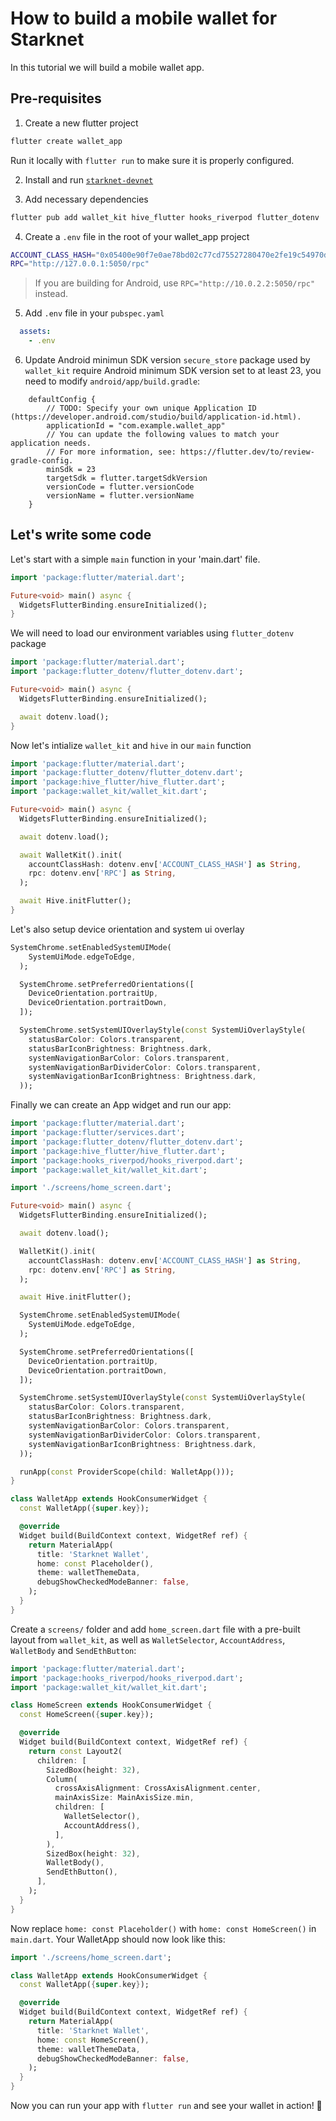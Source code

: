 # How to build a mobile wallet for Starknet

In this tutorial we will build a mobile wallet app.

## Pre-requisites

1. Create a new flutter project

```bash
flutter create wallet_app
```

Run it locally with `flutter run` to make sure it is properly configured.

2. Install and run [`starknet-devnet`](https://0xspaceshard.github.io/starknet-devnet-rs/docs/running/install)

3. Add necessary dependencies

```bash
flutter pub add wallet_kit hive_flutter hooks_riverpod flutter_dotenv
```

4. Create a `.env` file in the root of your wallet_app project

```bash
ACCOUNT_CLASS_HASH="0x05400e90f7e0ae78bd02c77cd75527280470e2fe19c54970dd79dc37a9d3645c"
RPC="http://127.0.0.1:5050/rpc"
```

> If you are building for Android, use `RPC="http://10.0.2.2:5050/rpc"` instead.

5. Add `.env` file in your `pubspec.yaml`
```yaml
  assets:
    - .env
```

6. Update Android minimun SDK version
`secure_store` package used by `wallet_kit` require Android minimum SDK version set to at least 23, you need to modify `android/app/build.gradle`:
```
    defaultConfig {
        // TODO: Specify your own unique Application ID (https://developer.android.com/studio/build/application-id.html).
        applicationId = "com.example.wallet_app"
        // You can update the following values to match your application needs.
        // For more information, see: https://flutter.dev/to/review-gradle-config.
        minSdk = 23
        targetSdk = flutter.targetSdkVersion
        versionCode = flutter.versionCode
        versionName = flutter.versionName
    }
```


## Let's write some code

Let's start with a simple `main` function in your 'main.dart' file.

```dart
import 'package:flutter/material.dart';

Future<void> main() async {
  WidgetsFlutterBinding.ensureInitialized();
}
```

We will need to load our environment variables using `flutter_dotenv` package

```dart
import 'package:flutter/material.dart';
import 'package:flutter_dotenv/flutter_dotenv.dart';

Future<void> main() async {
  WidgetsFlutterBinding.ensureInitialized();

  await dotenv.load();
}
```

Now let's intialize `wallet_kit` and `hive` in our `main` function

```dart
import 'package:flutter/material.dart';
import 'package:flutter_dotenv/flutter_dotenv.dart';
import 'package:hive_flutter/hive_flutter.dart';
import 'package:wallet_kit/wallet_kit.dart';

Future<void> main() async {
  WidgetsFlutterBinding.ensureInitialized();

  await dotenv.load();

  await WalletKit().init(
    accountClassHash: dotenv.env['ACCOUNT_CLASS_HASH'] as String,
    rpc: dotenv.env['RPC'] as String,
  );

  await Hive.initFlutter();
}
```

Let's also setup device orientation and system ui overlay

```dart
SystemChrome.setEnabledSystemUIMode(
    SystemUiMode.edgeToEdge,
  );

  SystemChrome.setPreferredOrientations([
    DeviceOrientation.portraitUp,
    DeviceOrientation.portraitDown,
  ]);

  SystemChrome.setSystemUIOverlayStyle(const SystemUiOverlayStyle(
    statusBarColor: Colors.transparent,
    statusBarIconBrightness: Brightness.dark,
    systemNavigationBarColor: Colors.transparent,
    systemNavigationBarDividerColor: Colors.transparent,
    systemNavigationBarIconBrightness: Brightness.dark,
  ));
```

Finally we can create an App widget and run our app:

```dart
import 'package:flutter/material.dart';
import 'package:flutter/services.dart';
import 'package:flutter_dotenv/flutter_dotenv.dart';
import 'package:hive_flutter/hive_flutter.dart';
import 'package:hooks_riverpod/hooks_riverpod.dart';
import 'package:wallet_kit/wallet_kit.dart';

import './screens/home_screen.dart';

Future<void> main() async {
  WidgetsFlutterBinding.ensureInitialized();

  await dotenv.load();

  WalletKit().init(
    accountClassHash: dotenv.env['ACCOUNT_CLASS_HASH'] as String,
    rpc: dotenv.env['RPC'] as String,
  );

  await Hive.initFlutter();

  SystemChrome.setEnabledSystemUIMode(
    SystemUiMode.edgeToEdge,
  );

  SystemChrome.setPreferredOrientations([
    DeviceOrientation.portraitUp,
    DeviceOrientation.portraitDown,
  ]);

  SystemChrome.setSystemUIOverlayStyle(const SystemUiOverlayStyle(
    statusBarColor: Colors.transparent,
    statusBarIconBrightness: Brightness.dark,
    systemNavigationBarColor: Colors.transparent,
    systemNavigationBarDividerColor: Colors.transparent,
    systemNavigationBarIconBrightness: Brightness.dark,
  ));

  runApp(const ProviderScope(child: WalletApp()));
}

class WalletApp extends HookConsumerWidget {
  const WalletApp({super.key});

  @override
  Widget build(BuildContext context, WidgetRef ref) {
    return MaterialApp(
      title: 'Starknet Wallet',
      home: const Placeholder(),
      theme: walletThemeData,
      debugShowCheckedModeBanner: false,
    );
  }
}
```

Create a `screens/` folder and add `home_screen.dart` file with a pre-built layout from `wallet_kit`, as well as `WalletSelector`, `AccountAddress`, `WalletBody` and `SendEthButton`:

```dart
import 'package:flutter/material.dart';
import 'package:hooks_riverpod/hooks_riverpod.dart';
import 'package:wallet_kit/wallet_kit.dart';

class HomeScreen extends HookConsumerWidget {
  const HomeScreen({super.key});

  @override
  Widget build(BuildContext context, WidgetRef ref) {
    return const Layout2(
      children: [
        SizedBox(height: 32),
        Column(
          crossAxisAlignment: CrossAxisAlignment.center,
          mainAxisSize: MainAxisSize.min,
          children: [
            WalletSelector(),
            AccountAddress(),
          ],
        ),
        SizedBox(height: 32),
        WalletBody(),
        SendEthButton(),
      ],
    );
  }
}
```

Now replace `home: const Placeholder()` with `home: const HomeScreen()` in `main.dart`. Your WalletApp should now look like this:

```dart
import './screens/home_screen.dart';

class WalletApp extends HookConsumerWidget {
  const WalletApp({super.key});

  @override
  Widget build(BuildContext context, WidgetRef ref) {
    return MaterialApp(
      title: 'Starknet Wallet',
      home: const HomeScreen(),
      theme: walletThemeData,
      debugShowCheckedModeBanner: false,
    );
  }
}
```

Now you can run your app with `flutter run` and see your wallet in action! 💸
